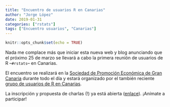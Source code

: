 ```yaml
---
title: "Encuentro de usuarios R en Canarias"
author: "Jorge López"
date: 2019-01-31
categories: ["rstats"]
tags: ["Encuentro usuarios", "Canarias"]
---
```


```r
knitr::opts_chunk$set(echo = TRUE)
```

Nada me complace más que iniciar esta nueva web y blog anunciando que el próximo 25 de marzo se llevará a cabo la primera reunión de usuarios de R --`#rstats`-- en Canarias.

El encuentro se realizará en la [Sociedad de Promoción Económica de Gran Canaria](https://www.spegc.org/) durante todo el día y estará organizado por el también reciente [grupo de usuarios de R en Canarias](https://twitter.com/canarias_r).

La inscripción y propuesta de charlas (!) ya está abierta ([enlace](https://www.spegc.org/formacion-y-eventos/encuentro-usuarios-de-r/)). ¡Anímate a participar!
